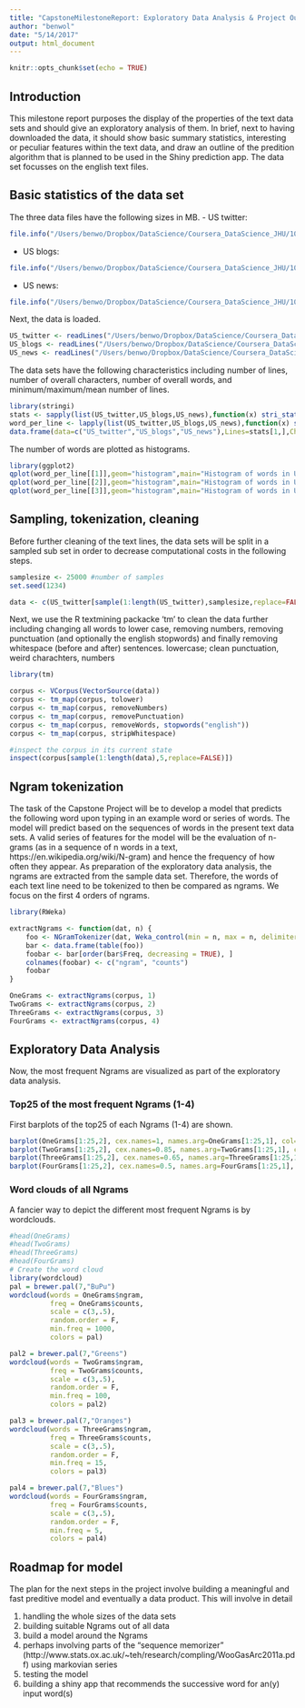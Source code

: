 ```yaml
---
title: "CapstoneMilestoneReport: Exploratory Data Analysis & Project Outline"
author: "benwol"
date: "5/14/2017"
output: html_document
---
```


```r
knitr::opts_chunk$set(echo = TRUE)
```

## Introduction
This milestone report purposes the display of the properties of the text data sets and should give an exploratory analysis of them. In brief, next to having downloaded the data, it should show basic summary statistics, interesting or peculiar features within the text data, and draw an outline of the predition algorithm that is planned to be used in the Shiny prediction app. The data set focusses on the english text files.

## Basic statistics of the data set
The three data files have the following sizes in MB.
- US twitter:
```r
file.info("/Users/benwo/Dropbox/DataScience/Coursera_DataScience_JHU/10_CapstoneProject/data/en_US/en_US.twitter.txt")$size / (1024*1024)
```
- US blogs:
```r
file.info("/Users/benwo/Dropbox/DataScience/Coursera_DataScience_JHU/10_CapstoneProject/data/en_US/en_US.blogs.txt")$size / (1024*1024)
```
- US news:
```r
file.info("/Users/benwo/Dropbox/DataScience/Coursera_DataScience_JHU/10_CapstoneProject/data/en_US/en_US.news.txt")$size / (1024*1024)
```

Next, the data is loaded.
```r
US_twitter <- readLines("/Users/benwo/Dropbox/DataScience/Coursera_DataScience_JHU/10_CapstoneProject/data/en_US/en_US.twitter.txt",encoding = "UTF-8")
US_blogs <- readLines("/Users/benwo/Dropbox/DataScience/Coursera_DataScience_JHU/10_CapstoneProject/data/en_US/en_US.blogs.txt",encoding = "UTF-8")
US_news <- readLines("/Users/benwo/Dropbox/DataScience/Coursera_DataScience_JHU/10_CapstoneProject/data/en_US/en_US.news.txt",encoding = "UTF-8")
```

The data sets have the following characteristics including number of lines, number of overall characters, number of overall words, and minimum/maximum/mean number of lines.
```r
library(stringi)
stats <- sapply(list(US_twitter,US_blogs,US_news),function(x) stri_stats_general(x))
word_per_line <- lapply(list(US_twitter,US_blogs,US_news),function(x) stri_count_words(x))
data.frame(data=c("US_twitter","US_blogs","US_news"),Lines=stats[1,],Characters = stats[3,],mean_words = sapply(word_per_line,mean),min_words = sapply(word_per_line,min),max_words = sapply(word_per_line,max))
```

The number of words are plotted as histograms.
```r
library(ggplot2)
qplot(word_per_line[[1]],geom="histogram",main="Histogram of words in US twitter", xlab="Number of  words",ylab="Counts",binwidth=1,xlim = c(0,50))
qplot(word_per_line[[2]],geom="histogram",main="Histogram of words in US blogs", xlab="Number of  words",ylab="Counts",binwidth=1,xlim = c(0,500))
qplot(word_per_line[[3]],geom="histogram",main="Histogram of words in US news", xlab="Number of  words",ylab="Counts",binwidth=1,xlim = c(0,250))
```

## Sampling, tokenization, cleaning
Before further cleaning of the text lines, the data sets will be split in a sampled sub set in order to decrease computational costs in the following steps.
```r
samplesize <- 25000 #number of samples
set.seed(1234)

data <- c(US_twitter[sample(1:length(US_twitter),samplesize,replace=FALSE)],US_blogs[sample(1:length(US_blogs),samplesize,replace=FALSE)],US_news[sample(1:length(US_news),samplesize,replace=FALSE)])
```

Next, we use the R textmining packacke 'tm' to clean the data further including changing all words to lower case, removing numbers, removing punctuation (and optionally the english stopwords) and finally removing whitespace (before and after) sentences.
lowercase; clean punctuation, weird charachters, numbers
```r
library(tm)

corpus <- VCorpus(VectorSource(data))
corpus <- tm_map(corpus, tolower)
corpus <- tm_map(corpus, removeNumbers)
corpus <- tm_map(corpus, removePunctuation)
corpus <- tm_map(corpus, removeWords, stopwords("english"))
corpus <- tm_map(corpus, stripWhitespace)

#inspect the corpus in its current state
inspect(corpus[sample(1:length(data),5,replace=FALSE)])
```

## Ngram tokenization
The task of the Capstone Project will be to develop a model that predicts the following word upon typing in an example word or series of words. The model will predict based on the sequences of words in the present text data sets. A valid series of features for the model will be the evaluation of n-grams (as in a sequence of n words in a text, https://en.wikipedia.org/wiki/N-gram) and hence the frequency of how often they appear. As preparation of the exploratory data analysis, the ngrams are extracted from the sample data set. Therefore, the words of each text line need to be tokenized to then be compared as ngrams. We focus on the first 4 orders of ngrams.
```r
library(RWeka)

extractNgrams <- function(dat, n) {
    foo <- NGramTokenizer(dat, Weka_control(min = n, max = n, delimiters = " \\r\\n\\t.,;:\"()?!"))  # according to http://weka.sourceforge.net/doc.stable/weka/core/tokenizers/NGramTokenizer.html
    bar <- data.frame(table(foo))
    foobar <- bar[order(bar$Freq, decreasing = TRUE), ]
    colnames(foobar) <- c("ngram", "counts")
    foobar
}

OneGrams <- extractNgrams(corpus, 1)
TwoGrams <- extractNgrams(corpus, 2)
ThreeGrams <- extractNgrams(corpus, 3)
FourGrams <- extractNgrams(corpus, 4)
```

## Exploratory Data Analysis
Now, the most frequent Ngrams are visualized as part of the exploratory data analysis.

### Top25 of the most frequent Ngrams (1-4)
First barplots of the top25 of each Ngrams (1-4) are shown.
```r
barplot(OneGrams[1:25,2], cex.names=1, names.arg=OneGrams[1:25,1], col="indianred", main="Top25 1Grams", las=2)
barplot(TwoGrams[1:25,2], cex.names=0.85, names.arg=TwoGrams[1:25,1], col="lightblue4", main="Top25 2Grams", las=2)
barplot(ThreeGrams[1:25,2], cex.names=0.65, names.arg=ThreeGrams[1:25,1], col="olivedrab4", main="Top25 3Grams", las=2)
barplot(FourGrams[1:25,2], cex.names=0.5, names.arg=FourGrams[1:25,1], col="tomato4", main="Top25 4Grams", las=2)
```

### Word clouds of all Ngrams
A fancier way to depict the different most frequent Ngrams is by wordclouds.
```r
#head(OneGrams)
#head(TwoGrams)
#head(ThreeGrams)
#head(FourGrams)
# Create the word cloud
library(wordcloud)
pal = brewer.pal(7,"BuPu")
wordcloud(words = OneGrams$ngram,
          freq = OneGrams$counts,
          scale = c(3,.5),
          random.order = F,
          min.freq = 1000,
          colors = pal)

pal2 = brewer.pal(7,"Greens")
wordcloud(words = TwoGrams$ngram,
          freq = TwoGrams$counts,
          scale = c(3,.5),
          random.order = F,
          min.freq = 100,
          colors = pal2)

pal3 = brewer.pal(7,"Oranges")
wordcloud(words = ThreeGrams$ngram,
          freq = ThreeGrams$counts,
          scale = c(3,.5),
          random.order = F,
          min.freq = 15,
          colors = pal3)

pal4 = brewer.pal(7,"Blues")
wordcloud(words = FourGrams$ngram,
          freq = FourGrams$counts,
          scale = c(3,.5),
          random.order = F,
          min.freq = 5,
          colors = pal4)
```


## Roadmap for model
The plan for the next steps in the project involve building a meaningful and fast preditive model and eventually a data product. This will involve in detail

1. handling the whole sizes of the data sets
2. building suitable Ngrams out of all data
3. build a model around the Ngrams
4. perhaps involving parts of the "sequence memorizer" (http://www.stats.ox.ac.uk/~teh/research/compling/WooGasArc2011a.pdf) using markovian series
5. testing the model
6. building a shiny app that recommends the successive word for an(y) input word(s)
